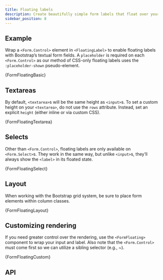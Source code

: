 ```yaml
---
title: Floating labels
description: Create beautifully simple form labels that float over your input fields.
sidebar_position: 8
---
```



## Example

Wrap a `<Form.Control>` element in `<FloatingLabel>` to enable floating labels with
Bootstrap’s textual form fields. A `placeholder` is required
on each `<Form.Control>` as our method of CSS-only
floating labels uses the `:placeholder-shown` pseudo-element.

<CodeBlock language="jsx" live>
  {FormFloatingBasic}
</CodeBlock>

## Textareas

By default, `<textarea>`s will be the same height as `<input>`s. To set a custom
height on your `<textarea>`, do not use the `rows` attribute. Instead, set an
explicit `height` (either inline or via custom CSS).

<CodeBlock language="jsx" live>
  {FormFloatingTextarea}
</CodeBlock>

## Selects

Other than `<Form.Control>`, floating labels are only available on `<Form.Select>`s.
They work in the same way, but unlike `<input>`s, they’ll always show the `<label>`
in its floated state.

<CodeBlock language="jsx" live>
  {FormFloatingSelect}
</CodeBlock>

## Layout

When working with the Bootstrap grid system, be sure to place form
elements within column classes.

<CodeBlock language="jsx" live>
  {FormFloatingLayout}
</CodeBlock>

## Customizing rendering

If you need greater control over the rendering, use the `<FormFloating>` component
to wrap your input and label. Also note that the `<Form.Control>` must come first
so we can utilize a sibling selector (e.g., ~).

<CodeBlock language="jsx" live>
  {FormFloatingCustom}
</CodeBlock>

## API

<PropsTable name="FormFloating" />
<PropsTable name="FloatingLabel" />
